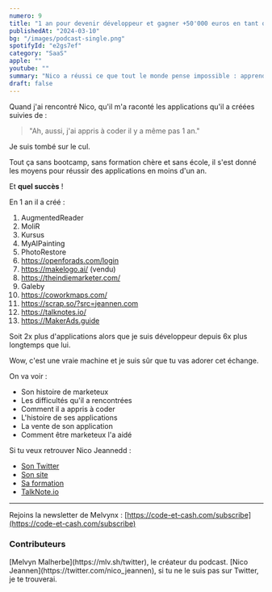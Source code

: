 ```yaml
---
numero: 9
title: "1 an pour devenir développeur et gagner +50'000 euros en tant que Indie Hacker - #9 Nico Jeannen"
publishedAt: "2024-03-10"
bg: "/images/podcast-single.png"
spotifyId: "e2gs7ef"
category: "SaaS"
apple: ""
youtube: ""
summary: "Nico a réussi ce que tout le monde pense impossible : apprendre à coder ET créer des applications à succès en 1 an. Il montre que tout est possible quand on se donne les moyens et son parcours est admirable."
draft: false
---
```


Quand j'ai rencontré Nico, qu'il m'a raconté les applications qu'il a créées suivies de :

> "Ah, aussi, j'ai appris à coder il y a même pas 1 an."

Je suis tombé sur le cul.

Tout ça sans bootcamp, sans formation chère et sans école, il s'est donné les moyens pour réussir des applications en moins d'un an.

Et **quel succès** !

En 1 an il a créé :

1. AugmentedReader
2. MoliR
3. Kursus
4. MyAIPainting
5. PhotoRestore
6. https://openforads.com/login
7. https://makelogo.ai/ (vendu)
8. https://theindiemarketer.com/
9. Galeby
10. https://coworkmaps.com/
11. https://scrap.so/?src=jeannen.com
12. https://talknotes.io/
13. https://MakerAds.guide

Soit 2x plus d'applications alors que je suis développeur depuis 6x plus longtemps que lui.

Wow, c'est une vraie machine et je suis sûr que tu vas adorer cet échange.

On va voir :

- Son histoire de marketeux
- Les difficultés qu'il a rencontrées
- Comment il a appris à coder
- L'histoire de ses applications
- La vente de son application
- Comment être marketeux l'a aidé

Si tu veux retrouver Nico Jeannedd :

- [Son Twitter](https://twitter.com/nico_jeannen)
- [Son site](https://jeannen.com/)
- [Sa formation](https://makerads.guide/?src=jeannen.com)
- [TalkNote.io](https://talknotes.io/)

---

Rejoins la newsletter de Melvynx : [https://code-et-cash.com/subscribe](https://code-et-cash.com/subscribe)

### Contributeurs

<Contributor>
  [Melvyn Malherbe](https://mlv.sh/twitter), le créateur du podcast.
</Contributor>
<Contributor>
  [Nico Jeannen](https://twitter.com/nico_jeannen), si tu ne le suis pas sur
  Twitter, je te trouverai.
</Contributor>

